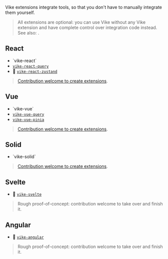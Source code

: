
Vike extensions integrate tools, so that you don't have to manually integrate them yourself.

> All extensions are optional: you can use Vike without any Vike extension and have complete control over integration code instead. See also: <Link href="/optional-control" />.

## React

 - <Link href="/vike-react">`vike-react`</Link>
 - [`vike-react-query`](https://github.com/vikejs/vike-react/tree/main/packages/vike-react-query)
 - :construction: [`vike-react-zustand`](https://github.com/vikejs/vike-react/pull/57)

> [Contribution welcome to create extensions](https://github.com/vikejs/vike/issues/1715).


## Vue

 - <Link href="/vike-vue">`vike-vue`</Link>
 - [`vike-vue-query`](https://github.com/vikejs/vike-vue/tree/main/packages/vike-vue-query)
 - [`vike-vue-pinia`](https://github.com/vikejs/vike-vue/tree/main/packages/vike-vue-pinia)

> [Contribution welcome to create extensions](https://github.com/vikejs/vike/issues/1715).


## Solid

 - <Link href="/vike-solid">`vike-solid`</Link>

> [Contribution welcome to create extensions](https://github.com/vikejs/vike/issues/1715).


## Svelte

 - :construction: [`vike-svelte`](https://github.com/brandonxiang/vike-svelte)

> Rough proof-of-concept: contribution welcome to take over and finish it.


## Angular

 - :construction: [`vike-angular`](https://github.com/vikejs/vike-angular)

> Rough proof-of-concept: contribution welcome to take over and finish it.
